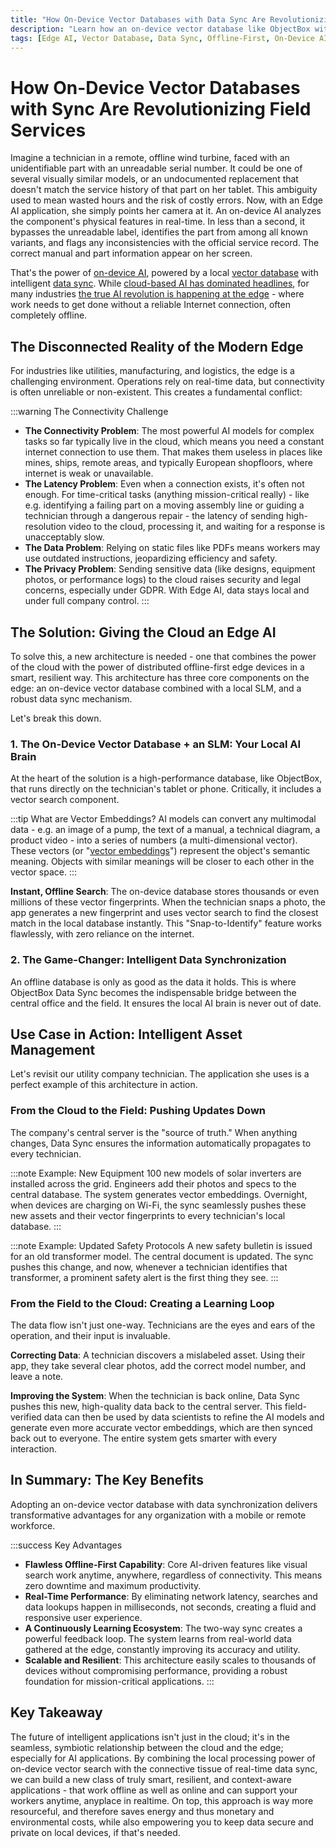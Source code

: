 ```yaml
---
title: "How On-Device Vector Databases with Data Sync Are Revolutionizing Field Services"
description: "Learn how an on-device vector database like ObjectBox with real-time data sync enables powerful, offline-first AI applications for industries like field services."
tags: [Edge AI, Vector Database, Data Sync, Offline-First, On-Device AI]
---
```


# How On-Device Vector Databases with Sync Are Revolutionizing Field Services

Imagine a technician in a remote, offline wind turbine, faced with an unidentifiable part with an unreadable serial number. It could be one of several visually similar models, or an undocumented replacement that doesn't match the service history of that part on her tablet. This ambiguity used to mean wasted hours and the risk of costly errors. Now, with an Edge AI application, she simply points her camera at it. An on-device AI analyzes the component's physical features in real-time. In less than a second, it bypasses the unreadable label, identifies the part from among all known variants, and flags any inconsistencies with the official service record. The correct manual and part information appear on her screen.

That's the power of [on-device AI](https://objectbox.io/local-ai-what-it-is-and-why-we-need-it/), powered by a local [vector database](https://objectbox.io/on-device-vector-databases-and-edge-ai/) with intelligent [data sync](https://objectbox.io/what-is-data-synchronization-how-to-keep-data-in-sync/). While [cloud-based AI has dominated headlines](https://www.ciodive.com/news/cloud-infrastructure-services-iaas-growth-aws-microsoft-google/757343/), for many industries [the true AI revolution is happening at the edge](https://arxiv.org/abs/2507.11545) - where work needs to get done without a reliable Internet connection, often completely offline.

## The Disconnected Reality of the Modern Edge

For industries like utilities, manufacturing, and logistics, the edge is a challenging environment. Operations rely on real-time data, but connectivity is often unreliable or non-existent. This creates a fundamental conflict:

:::warning The Connectivity Challenge
- **The Connectivity Problem**: The most powerful AI models for complex tasks so far typically live in the cloud, which means you need a constant internet connection to use them. That makes them useless in places like mines, ships, remote areas, and typically European shopfloors, where internet is weak or unavailable.
- **The Latency Problem**: Even when a connection exists, it's often not enough. For time-critical tasks (anything mission-critical really) - like e.g. identifying a failing part on a moving assembly line or guiding a technician through a dangerous repair - the latency of sending high-resolution video to the cloud, processing it, and waiting for a response is unacceptably slow.
- **The Data Problem**: Relying on static files like PDFs means workers may use outdated instructions, jeopardizing efficiency and safety.
- **The Privacy Problem**: Sending sensitive data (like designs, equipment photos, or performance logs) to the cloud raises security and legal concerns, especially under GDPR. With Edge AI, data stays local and under full company control.
:::

## The Solution: Giving the Cloud an Edge AI

To solve this, a new architecture is needed - one that combines the power of the cloud with the power of distributed offline-first edge devices in a smart, resilient way. This architecture has three core components on the edge: an on-device vector database combined with a local SLM, and a robust data sync mechanism. 

Let's break this down.

### 1. The On-Device Vector Database + an SLM: Your Local AI Brain

At the heart of the solution is a high-performance database, like ObjectBox, that runs directly on the technician's tablet or phone. Critically, it includes a vector search component.

:::tip What are Vector Embeddings?
AI models can convert any multimodal data - e.g. an image of a pump, the text of a manual, a technical diagram, a product video - into a series of numbers (a multi-dimensional vector). These vectors (or "[vector embeddings](https://en.wikipedia.org/wiki/Embedding_(machine_learning))") represent the object's semantic meaning. Objects with similar meanings will be closer to each other in the vector space.
:::

**Instant, Offline Search**: The on-device database stores thousands or even millions of these vector fingerprints. When the technician snaps a photo, the app generates a new fingerprint and uses vector search to find the closest match in the local database instantly. This "Snap-to-Identify" feature works flawlessly, with zero reliance on the internet.

### 2. The Game-Changer: Intelligent Data Synchronization

An offline database is only as good as the data it holds. This is where ObjectBox Data Sync becomes the indispensable bridge between the central office and the field. It ensures the local AI brain is never out of date.

## Use Case in Action: Intelligent Asset Management

Let's revisit our utility company technician. The application she uses is a perfect example of this architecture in action.

### From the Cloud to the Field: Pushing Updates Down

The company's central server is the "source of truth." When anything changes, Data Sync ensures the information automatically propagates to every technician.

:::note Example: New Equipment
100 new models of solar inverters are installed across the grid. Engineers add their photos and specs to the central database. The system generates vector embeddings. Overnight, when devices are charging on Wi-Fi, the sync seamlessly pushes these new assets and their vector fingerprints to every technician's local database.
:::

:::note Example: Updated Safety Protocols
A new safety bulletin is issued for an old transformer model. The central document is updated. The sync pushes this change, and now, whenever a technician identifies that transformer, a prominent safety alert is the first thing they see.
:::

### From the Field to the Cloud: Creating a Learning Loop

The data flow isn't just one-way. Technicians are the eyes and ears of the operation, and their input is invaluable.

**Correcting Data**: A technician discovers a mislabeled asset. Using their app, they take several clear photos, add the correct model number, and leave a note.

**Improving the System**: When the technician is back online, Data Sync pushes this new, high-quality data back to the central server. This field-verified data can then be used by data scientists to refine the AI models and generate even more accurate vector embeddings, which are then synced back out to everyone. The entire system gets smarter with every interaction.

## In Summary: The Key Benefits

Adopting an on-device vector database with data synchronization delivers transformative advantages for any organization with a mobile or remote workforce.

:::success Key Advantages
- **Flawless Offline-First Capability**: Core AI-driven features like visual search work anytime, anywhere, regardless of connectivity. This means zero downtime and maximum productivity.
- **Real-Time Performance**: By eliminating network latency, searches and data lookups happen in milliseconds, not seconds, creating a fluid and responsive user experience.
- **A Continuously Learning Ecosystem**: The two-way sync creates a powerful feedback loop. The system learns from real-world data gathered at the edge, constantly improving its accuracy and utility.
- **Scalable and Resilient**: This architecture easily scales to thousands of devices without compromising performance, providing a robust foundation for mission-critical applications.
:::

## Key Takeaway

The future of intelligent applications isn't just in the cloud; it's in the seamless, symbiotic relationship between the cloud and the edge; especially for AI applications. By combining the local processing power of on-device vector search with the connective tissue of real-time data sync, we can build a new class of truly smart, resilient, and context-aware applications - that work offline as well as online and can support your workers anytime, anyplace in realtime. On top, this approach is way more resourceful, and therefore saves energy and thus monetary and environmental costs, while also empowering you to keep data secure and private on local devices, if that's needed.

